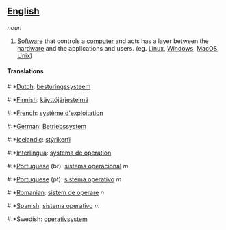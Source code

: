 ==[[English]]==
''noun''

# [[Software]] that controls a [[computer]] and acts has a layer between the [[hardware]] and the applications and users. (eg. [[Linux]], [[Windows]],  [[MacOS]], [[Unix]])

====Translations====
#:*[[Dutch]]: [[besturingssysteem]]
#:*[[Finnish]]: [[käyttöjärjestelmä]]
#:*[[French]]: [[système d'exploitation]]
#:*[[German]]: [[Betriebssystem]]
#:*[[Icelandic]]: [[stýrikerfi]]
#:*[[Interlingua]]: [[systema de operation]]
#:*[[Portuguese]] (br): [[sistema operacional]] ''m''
#:*[[Portuguese]] (pt): [[sistema operativo]] ''m''
#:*[[Romanian]]: [[sistem de operare]] ''n''
#:*[[Spanish]]: [[sistema operativo]] ''m''
#:*Swedish: [[operativsystem]]